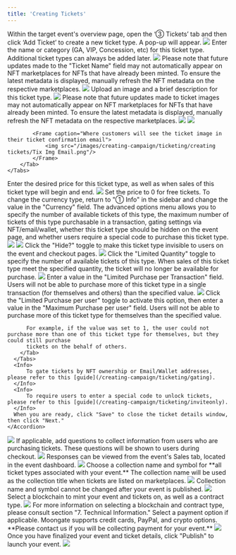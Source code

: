 ```yaml
---
title: 'Creating Tickets'
---
```

<Steps>
  <Step title="Add a new ticket type">
    Within the target event's overview page, open the ‘③ Tickets’ tab and then click ‘Add Ticket’ to create a new ticket type. A pop-up will appear.
    <img src="/images/creating-campaign/ticketing/creating tickets/create tix flow.gif"/>
  </Step>
  <Step title="Add ticket name/tier">
    Enter the name or category (GA, VIP, Concession, etc) for this ticket type. Additional ticket types can always be added later.
    <img src="/images/creating-campaign/ticketing/creating tickets/Tix Name Field.png"/>
    <Warning>
        Please note that future updates made to the "Ticket Name" field may not automatically appear on NFT 
        marketplaces for NFTs that have already been minted. To ensure the latest metadata is displayed, 
        manually refresh the NFT metadata on the respective marketplaces.
    </Warning>
    <Frame caption="Where customers will see the different ticket types">
        <img src="/images/creating-campaign/ticketing/creating tickets/Tix Type Location.png"/>
    </Frame>
  </Step>
  <Step title="Add ticket image and description">
    Upload an image and a brief description for this ticket type.
    <img src="/images/creating-campaign/ticketing/creating tickets/Add Tix Img and Desc.png"/>
    <Warning>
        Please note that future updates made to ticket images may not automatically appear on NFT 
        marketplaces for NFTs that have already been minted. To ensure the latest metadata is displayed,
        manually refresh the NFT metadata on the respective marketplaces.
    </Warning>
    <Tabs>
        <Tab title="Ticket Description">
            <Frame caption="Where customers will see the ticket description during checkout">
                <img src="/images/creating-campaign/ticketing/creating tickets/Tix Desc Location.png"/>
            </Frame>
        </Tab>
        <Tab title="Ticket Image">
            <Frame caption="Where customers will see the ticket image during checkout">
                <img src="/images/creating-campaign/ticketing/creating tickets/Tix Img Checkout.png"/>
            </Frame>

            <Frame caption="Where customers will see the ticket image in their ticket confirmation email">
                <img src="/images/creating-campaign/ticketing/creating tickets/Tix Img Email.png"/>
            </Frame>
        </Tab>
    </Tabs>
  </Step>
  <Step title="Specify ticket price and sales period">
    Enter the desired price for this ticket type, as well as when sales of this ticket type will begin and end.
    <img src="/images/creating-campaign/ticketing/creating tickets/Tix Price Sales Period.png"/>
    <Tip>
        Set the price to 0 for free tickets.
    </Tip>
    <Tip>
        To change the currency type, return to "① Info" in the sidebar and change the value in the "Currency" field.
    </Tip>
  </Step>
  <Step title="Hidden tickets, gated tickets, limited quantities, invite only tickets, etc (optional)">
    <Accordion title="Advanced Options">
      The advanced options menu allows you to specify the number of available tickets of this type, the maximum number of tickets
      of this type purchasable in a transaction, gating settings via NFT/email/wallet, whether this ticket type should be hidden
      on the event page, and whether users require a special code to purchase this ticket type.
      <img src= "/images/creating-campaign/ticketing/creating tickets/Advanced Options.png"/>
      <Tabs>
        <Tab title="Hide Tickets">
          <img src="/images/creating-campaign/ticketing/creating tickets/hide.png"/>
          Click the "Hide?" toggle to make this ticket type invisible to users on the event and checkout pages.
        </Tab>
        <Tab title="Limit Quantity">
          <img src="/images/creating-campaign/ticketing/creating tickets/limited quantity.png"/>
          Click the "Limited Quantity" toggle to specify the number of available tickets of this type. When sales of this ticket type meet the specified quantity,
          the ticket will no longer be available for purchase.
        </Tab>
        <Tab title="Limit Purchases per Transaction">
          <img src="/images/creating-campaign/ticketing/creating tickets/limit per transaction.png"/>
          Enter a value in the "Limited Purchase per Transaction" field. Users will not be able to purchase more of this ticket type in a single transaction (for
          themselves and others) than the specified value.
        </Tab>
        <Tab title="Limit Purchases per User">
          <img src="/images/creating-campaign/ticketing/creating tickets/limit per user.png"/>
          Click the "Limited Purchase per user" toggle to activate this option, then enter a value in the "Maximum Purchase per user" field. Users will not
          be able to purchase more of this ticket type for themselves than the specified value.

          For example, if the value was set to 1, the user could not purchase more than one of this ticket type for themselves, but they could still purchase
          tickets on the behalf of others.
        </Tab>
      </Tabs>
      <Info>
          To gate tickets by NFT ownership or Email/Wallet addresses, please refer to this [guide](/creating-campaign/ticketing/gating).
      </Info>
      <Info>
          To require users to enter a special code to unlock tickets, please refer to this [guide](/creating-campaign/ticketing/inviteonly).
      </Info>
      When you are ready, click "Save" to close the ticket details window, then click "Next."
    </Accordion>
  </Step>
  <Step title="Add questions (optional)">
    <Accordion title="Adding Questions">
      <img src="/images/creating-campaign/ticketing/creating tickets/Add Qs.gif"/>
      If applicable, add questions to collect information from users who are purchasing tickets. These questions 
      will be shown to users during checkout.
      <img src="/images/creating-campaign/ticketing/creating tickets/Qs.png"/>
      Responses can be viewed from the event's Sales tab, located in the event dashboard.
      <img src="/images/creating-campaign/ticketing/creating tickets/Reponses.gif"/>
    </Accordion>
  </Step>
  <Step title="Specify contract settings and payment options">
    Choose a collection name and symbol for **all ticket types associated with your event.** The collection name will be used as the collection title when tickets are listed on marketplaces.
    <img src="/images/creating-campaign/ticketing/creating tickets/Contract Blank.png"/>
    <Warning>
        Collection name and symbol cannot be changed after your event is published.
    </Warning>
    <img src="/images/creating-campaign/ticketing/creating tickets/Collection Name OS Location.png"/>
    Select a blockchain to mint your event and tickets on, as well as a contract type.
    <img src="/images/creating-campaign/ticketing/creating tickets/Contract Filled.png"/>
    <Info>
        For more information on selecting a blockchain and contract type, please consult section "7. Technical Information."
    </Info>
    Select a payment option if applicable. Moongate supports credit cards, PayPal, and crypto options. **Please contact us if you will be collecting payment for your event.**
    <img src="/images/creating-campaign/ticketing/creating tickets/Payment Options.png"/>
  </Step>
  <Step title="Publish your event">
    Once you have finalized your event and ticket details, click "Publish" to launch your event.
    <img src="/images/creating-campaign/ticketing/creating tickets/Publish Button Location.png"/>
  </Step>
</Steps>